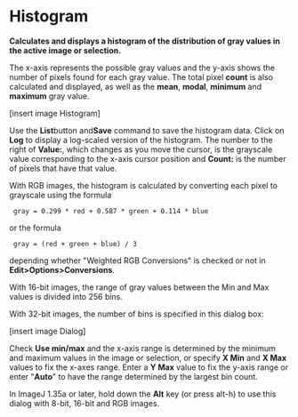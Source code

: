 = Histogram =

'''Calculates and displays a histogram of the distribution of gray values in the active image or selection.'''

The x-axis represents the possible gray values and the y-axis shows the number of pixels found for each gray value. The total pixel '''count''' is also calculated and displayed, as well as the '''mean''', '''modal''', '''minimum''' and '''maximum''' gray value.

[insert image Histogram]

Use the '''List '''button and''' Save''' command to save the histogram data. Click on '''Log''' to display a log-scaled version of the histogram. The number to the right of '''Value:''', which changes as you move the cursor, is the grayscale value corresponding to the x-axis cursor position and '''Count:''' is the number of pixels that have that value. 

With RGB images, the histogram is calculated by converting each pixel to grayscale using the formula

  gray = 0.299 * red + 0.587 * green + 0.114 * blue

or the formula 

  gray = (red + green + blue) / 3

depending whether "Weighted RGB Conversions" is checked or not in '''Edit>Options>Conversions'''.

With 16-bit images, the range of gray values between the Min and Max values is divided into 256 bins.

With 32-bit images, the number of bins is specified in this dialog box:

[insert image Dialog]

Check '''Use min/max''' and the x-axis range is determined by the minimum and maximum values in the image or selection, or specify '''X Min''' and '''X Max''' values to fix the x-axes range. Enter a '''Y Max''' value to fix the y-axis range or enter "'''Auto'''" to have the range determined by the largest bin count.

In ImageJ 1.35a or later, hold down the '''Alt''' key (or press alt-h) to use this dialog with 8-bit, 16-bit and RGB images.
